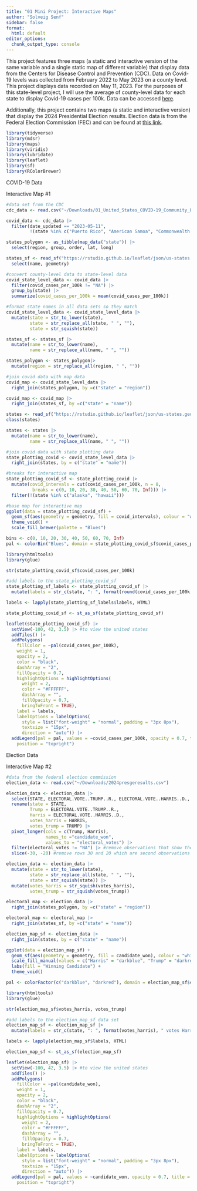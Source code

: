 ```yaml
---
title: "01 Mini Project: Interactive Maps"
author: "Solveig Senf"
sidebar: false
format:
  html: default
editor_options: 
  chunk_output_type: console
---
```


This project features three maps (a static and interactive version of the same variable and a single static map of different variable) that display data from the Centers for Disease Control and Prevention (CDC). Data on Covid-19 levels was collected from February 2022 to May 2023 on a county level. This project displays data recorded on May 11, 2023. For the purposes of this state-level project, I will use the average of county-level data for each state to display Covid-19 cases per 100k. Data can be accessed [here](https://data.cdc.gov/Public-Health-Surveillance/United-States-COVID-19-Community-Levels-by-County/3nnm-4jni/about_data). 

Additionally, this project contains two maps (a static and interactive version) that display the 2024 Presidential Election results. Election data is from the Federal Election Commission (FEC) and can be found at [this link](https://www.fec.gov/introduction-campaign-finance/election-results-and-voting-information/). 

```r
library(tidyverse)
library(mdsr)
library(maps)
library(viridis)
library(lubridate)
library(leaflet)
library(sf)
library(RColorBrewer)
```

COVID-19 Data

Interactive Map #1

```r
#data set from the CDC
cdc_data <- read.csv("~/Downloads/01_United_States_COVID-19_Community_Levels_by_County_20250216.csv")
```

```r
covid_data <- cdc_data |>
  filter(date_updated == "2023-05-11", 
         !(state %in% c("Puerto Rico", "American Samoa", "Commonwealth of the Northern Mariana Islands", "United States Virgin Islands", "Guam")))
```

```r
states_polygon <- as_tibble(map_data("state")) |>
  select(region, group, order, lat, long)

states_sf <- read_sf("https://rstudio.github.io/leaflet/json/us-states.geojson") |>
  select(name, geometry)
```

```r
#convert county-level data to state-level data
covid_state_level_data <- covid_data |>
  filter(covid_cases_per_100k != "NA") |>
  group_by(state) |>
  summarize(covid_cases_per_100k = mean(covid_cases_per_100k))
```

```r
#format state names in all data sets so they match 
covid_state_level_data <- covid_state_level_data |>
  mutate(state = str_to_lower(state),
         state = str_replace_all(state, " ", ""),
         state = str_squish(state))

states_sf <- states_sf |>
  mutate(name = str_to_lower(name),
         name = str_replace_all(name, " ", ""))

states_polygon <- states_polygon|>
  mutate(region = str_replace_all(region, " ", ""))
```

```r
#join covid data with map data
covid_map <- covid_state_level_data |>
  right_join(states_polygon, by =c("state" = "region"))

covid_map <- covid_map |>
  right_join(states_sf, by =c("state" = "name"))
```

```r
states <- read_sf("https://rstudio.github.io/leaflet/json/us-states.geojson") 
class(states)

states <- states |>
  mutate(name = str_to_lower(name),
         name = str_replace_all(name, " ", ""))
```

```r
#join covid data with state plotting data
state_plotting_covid <- covid_state_level_data |>
  right_join(states, by = c("state" = "name"))

#breaks for interactive map
state_plotting_covid_sf <- state_plotting_covid |>
  mutate(covid_intervals = cut(covid_cases_per_100k, n = 8,
          breaks = c(0, 10, 20, 30, 40, 50, 60, 70, Inf))) |>
  filter(!(state %in% c("alaska", "hawaii")))

#base map for interactive map
ggplot(data = state_plotting_covid_sf) + 
  geom_sf(aes(geometry = geometry, fill = covid_intervals), colour = "white", linetype = 2) + 
  theme_void() +  
  scale_fill_brewer(palette = "Blues") 
```

```r
bins <- c(0, 10, 20, 30, 40, 50, 60, 70, Inf)
pal <- colorBin("Blues", domain = state_plotting_covid_sf$covid_cases_per_100k, bins = bins)

library(htmltools)
library(glue)

str(state_plotting_covid_sf$covid_cases_per_100k)

#add labels to the state_plotting_covid_sf
state_plotting_sf_labels <- state_plotting_covid_sf |>
  mutate(labels = str_c(state, ": ", format(round(covid_cases_per_100k, 1)), " cases / 100k people"))

labels <- lapply(state_plotting_sf_labels$labels, HTML)

state_plotting_covid_sf <- st_as_sf(state_plotting_covid_sf)

leaflet(state_plotting_covid_sf) |>
  setView(-100, 42, 3.5) |> #to view the united states
  addTiles() |>
  addPolygons(
    fillColor = ~pal(covid_cases_per_100k),
    weight = 1,
    opacity = 2,
    color = "black",
    dashArray = "2",
    fillOpacity = 0.7,
    highlightOptions = highlightOptions(
      weight = 2,
      color = "#FFFFFF",
      dashArray = "",
      fillOpacity = 0.7,
      bringToFront = TRUE),
    label = labels,
    labelOptions = labelOptions(
      style = list("font-weight" = "normal", padding = "3px 8px"),
      textsize = "15px",
      direction = "auto")) |>
  addLegend(pal = pal, values = ~covid_cases_per_100k, opacity = 0.7, title = "Cases per 100k",
    position = "topright")
```

Election Data

Interactive Map #2

```r
#data from the federal election commission
election_data <- read.csv("~/Downloads/2024presgeresults.csv")

election_data <- election_data |>
  select(STATE, ELECTORAL.VOTE..TRUMP..R., ELECTORAL.VOTE..HARRIS..D., HARRIS, TRUMP) |>
  rename(state = STATE, 
         Trump = ELECTORAL.VOTE..TRUMP..R., 
         Harris = ELECTORAL.VOTE..HARRIS..D.,
         votes_harris = HARRIS,
         votes_trump = TRUMP) |>
  pivot_longer(cols = c(Trump, Harris),
               names_to ="candidate_won",
               values_to = "electoral_votes") |>
  filter(electoral_votes != "NA") |> #remove observations that show the loosing candidate in each state
  slice(-30, -20) #remove rows 30 and 20 which are second observations of maine and nebraska due to the fact that they split electoral votes. the observation recording the winning candidate is kept. 

election_data <- election_data |>
  mutate(state = str_to_lower(state),
         state = str_replace_all(state, " ", ""),
         state = str_squish(state)) |>
  mutate(votes_harris = str_squish(votes_harris),
         votes_trump = str_squish(votes_trump))
```

```r
electoral_map <- election_data |>
  right_join(states_polygon, by =c("state" = "region"))

electoral_map <- electoral_map |>
  right_join(states_sf, by =c("state" = "name"))
```

```r
election_map_sf <- election_data |>
  right_join(states, by = c("state" = "name"))

ggplot(data = election_map_sf) + 
  geom_sf(aes(geometry = geometry, fill = candidate_won), colour = "white", linetype = 2) + 
  scale_fill_manual(values = c("Harris" = "darkblue", "Trump" = "darkred")) +
  labs(fill = "Winning Candidate") +
  theme_void() 
```

```r
pal <- colorFactor(c("darkblue", "darkred"), domain = election_map_sf$candidate_won) #colorFactor used for categorical variables

library(htmltools)
library(glue)

str(election_map_sf$votes_harris, votes_trump)

#add labels to the election_map_sf data set
election_map_sf <- election_map_sf |>
  mutate(labels = str_c(state, ": ", format(votes_harris), " votes Harris", ", ", format(votes_trump), " votes Trump"))

labels <- lapply(election_map_sf$labels, HTML)

election_map_sf <- st_as_sf(election_map_sf)

leaflet(election_map_sf) |>
  setView(-100, 42, 3.5) |> #to view the united states
  addTiles() |>
  addPolygons(
    fillColor = ~pal(candidate_won),
    weight = 1,
    opacity = 2,
    color = "black",
    dashArray = "2",
    fillOpacity = 0.7,
    highlightOptions = highlightOptions(
      weight = 2,
      color = "#FFFFFF",
      dashArray = "",
      fillOpacity = 0.7,
      bringToFront = TRUE),
    label = labels,
    labelOptions = labelOptions(
      style = list("font-weight" = "normal", padding = "3px 8px"),
      textsize = "15px",
      direction = "auto")) |>
  addLegend(pal = pal, values = ~candidate_won, opacity = 0.7, title = "Winning Candidate",
    position = "topright")
```

